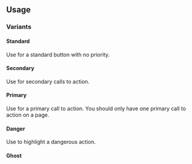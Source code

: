 
## Usage

### Variants

#### Standard

Use for a standard button with no priority.

<Story id="types-csf-mdxpage--standard" />

#### Secondary

Use for secondary calls to action.

<Story id="types-csf-mdxpage--secondary" />

#### Primary

Use for a primary call to action. You should only have one primary call to action on a page.

<Canvas>
  <Story id="types-csf-mdxpage--primary" />
</Canvas>

#### Danger

Use to highlight a dangerous action.

<Canvas>
  <Story id="types-csf-mdxpage--danger" />
</Canvas>

#### Ghost

<Canvas>
  <Story id="types-csf-mdxpage--ghost" />
</Canvas>
